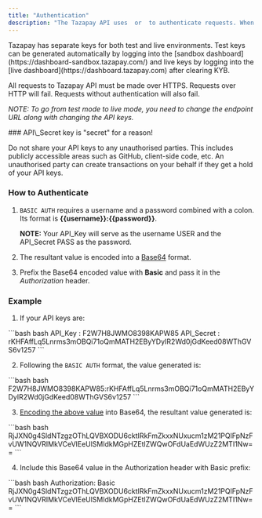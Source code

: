 ```yaml
---
title: "Authentication"
description: "The Tazapay API uses  or  to authenticate requests. When you sign up for an account, you can view and manage your keys on . Tazapay API provides you with two types of keys, the API_Key and the API_Secret. You will need to authenticate by providing the base64 encoded key pair in the request Authorization header."
---
```


<Info>
  Tazapay has separate keys for both test and live environments. Test keys can be generated automatically by logging into the [sandbox dashboard](https://dashboard-sandbox.tazapay.com/) and live keys by logging into the [live dashboard](https://dashboard.tazapay.com) after clearing KYB.
</Info>

All requests to Tazapay API must be made over HTTPS. Requests over HTTP will fail. Requests without authentication will also fail.

*NOTE: To go from test mode to live mode, you need to change the endpoint URL along with changing the API keys.*

<Warning>
  ### API\_Secret key is "secret" for a reason!

  Do not share your API keys to any unauthorised parties. This includes publicly accessible areas such as GitHub, client-side code, etc. An unauthorised party can create transactions on your behalf if they get a hold of your API keys.
</Warning>

### How to Authenticate

1. `BASIC AUTH` requires a username and a password combined with a colon. Its format is **\{\{username}}:\{\{password}}**.

   **NOTE:** Your API\_Key will serve as the username USER and the API\_Secret PASS as the password.

2. The resultant value is encoded into a [Base64](https://en.wikipedia.org/wiki/Base64) format.

3. Prefix the Base64 encoded value with **Basic** and pass it in the *Authorization* header.

### Example

1. If your API keys are:

<CodeGroup>
  ```bash bash
  API_Key : F2W7H8JWMO8398KAPW85
  API_Secret : rKHFAffLq5Lnrms3mOBQi71oQmMATH2EByYDyIR2Wd0jGdKeed08WThGVS6v1257
  ```
</CodeGroup>

2. Following the `BASIC AUTH` format, the value generated is:

<CodeGroup>
  ```bash bash
  F2W7H8JWMO8398KAPW85:rKHFAffLq5Lnrms3mOBQi71oQmMATH2EByYDyIR2Wd0jGdKeed08WThGVS6v1257
  ```
</CodeGroup>

3. [Encoding the above value](https://www.base64encode.org/) into Base64, the resultant value generated is:

<CodeGroup>
  ```bash bash
  RjJXN0g4SldNTzgzOThLQVBXODU6cktIRkFmZkxxNUxucm1zM21PQlFpNzFvUW1NQVRIMkVCeVlEeUlSMldkMGpHZEtlZWQwOFdUaEdWUzZ2MTI1Nw==
  ```
</CodeGroup>

4. Include this Base64 value in the Authorization header with Basic prefix:

<CodeGroup>
  ```bash bash
  Authorization: Basic RjJXN0g4SldNTzgzOThLQVBXODU6cktIRkFmZkxxNUxucm1zM21PQlFpNzFvUW1NQVRIMkVCeVlEeUlSMldkMGpHZEtlZWQwOFdUaEdWUzZ2MTI1Nw==
  ```
</CodeGroup>
